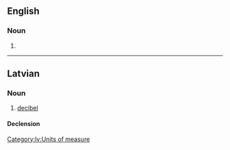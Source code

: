 {{also|décibels}}

==English==

===Noun===
{{head|en|noun plural form}}

# {{plural of|decibel|lang=en}}

----

==Latvian==

===Noun===
{{lv-noun|m|1st}}

# [[decibel]]

====Declension====
{{lv-decl-noun|decibel|s|1st|extrawidth=-60}}

[[Category:lv:Units of measure]]